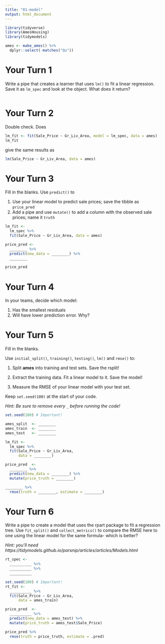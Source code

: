```yaml
---
title: "01-model"
output: html_document
---
```


```r
library(tidyverse)
library(AmesHousing)
library(tidymodels)

ames <- make_ames() %>% 
  dplyr::select(-matches("Qu"))
```

# Your Turn 1

Write a pipe that creates a learner that uses `lm()` to fit a linear regression. Save it as `lm_spec` and look at the object. What does it return?

```r

```

# Your Turn 2

Double check. Does

```r
lm_fit <- fit(Sale_Price ~ Gr_Liv_Area, model = lm_spec, data = ames)
lm_fit
```

give the same results as

```r
lm(Sale_Price ~ Gr_Liv_Area, data = ames)
```


# Your Turn 3

Fill in the blanks. Use `predict()` to

1. Use your linear model to predict sale prices; save the tibble as `price_pred`  
1. Add a pipe and use `mutate()` to add a column with the observed sale prices; name it `truth`

```r
lm_fit <- 
  lm_spec %>% 
  fit(Sale_Price ~ Gr_Liv_Area, data = ames)

price_pred <- 
  ________ %>% 
  predict(new_data = ________) %>% 
  ________

price_pred
```


# Your Turn 4

In your teams, decide which model:

1. Has the smallest residuals  
2. Will have lower prediction error. Why?  


# Your Turn 5

Fill in the blanks. 

Use `initial_split()`, `training()`, `testing()`, `lm()` and `rmse()` to:

1. Split **ames** into training and test sets. Save the rsplit!

2. Extract the training data. Fit a linear model to it. Save the model!

3. Measure the RMSE of your linear model with your test set.  

Keep `set.seed(100)` at the start of your code.

*Hint: Be sure to remove every `_` before running the code!*

```r
set.seed(100) # Important!

ames_split  <- ________
ames_train  <- ________
ames_test   <- ________

lm_fit <- 
  lm_spec %>% 
  fit(Sale_Price ~ Gr_Liv_Area, 
      data = ________)

price_pred  <- 
  ________ %>% 
  predict(new_data = ________) %>% 
  mutate(price_truth = ________)

________ %>% 
  rmse(truth = ________, estimate = ________)
```


# Your Turn 6

Write a pipe to create a model that uses the rpart package to fit a regression tree. Use `fit_split()` and `collect_metrics()` to compare the RMSE here to one using the linear model for the same formula- which is better?

*Hint: you'll need https://tidymodels.github.io/parsnip/articles/articles/Models.html*

```r
rt_spec <- 
  __________ %>%          
  __________ %>% 
  __________

set.seed(100) # Important!
rt_fit <- 
  __________ %>% 
  fit(Sale_Price ~ Gr_Liv_Area, 
      data = ames_train)

price_pred  <- 
  __________ %>% 
  predict(new_data = ames_test) %>% 
  mutate(price_truth = ames_test$Sale_Price)

price_pred %>% 
  rmse(truth = price_truth, estimate = .pred)
```
